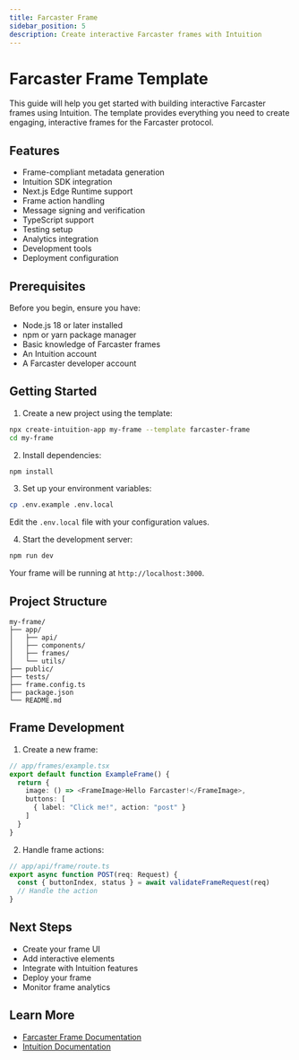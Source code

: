 ```yaml
---
title: Farcaster Frame
sidebar_position: 5
description: Create interactive Farcaster frames with Intuition
---
```


# Farcaster Frame Template

This guide will help you get started with building interactive Farcaster frames using Intuition. The template provides everything you need to create engaging, interactive frames for the Farcaster protocol.

## Features

- Frame-compliant metadata generation
- Intuition SDK integration
- Next.js Edge Runtime support
- Frame action handling
- Message signing and verification
- TypeScript support
- Testing setup
- Analytics integration
- Development tools
- Deployment configuration

## Prerequisites

Before you begin, ensure you have:
- Node.js 18 or later installed
- npm or yarn package manager
- Basic knowledge of Farcaster frames
- An Intuition account
- A Farcaster developer account

## Getting Started

1. Create a new project using the template:

```bash
npx create-intuition-app my-frame --template farcaster-frame
cd my-frame
```

2. Install dependencies:

```bash
npm install
```

3. Set up your environment variables:

```bash
cp .env.example .env.local
```

Edit the `.env.local` file with your configuration values.

4. Start the development server:

```bash
npm run dev
```

Your frame will be running at `http://localhost:3000`.

## Project Structure

```
my-frame/
├── app/
│   ├── api/
│   ├── components/
│   ├── frames/
│   └── utils/
├── public/
├── tests/
├── frame.config.ts
├── package.json
└── README.md
```

## Frame Development

1. Create a new frame:
```typescript
// app/frames/example.tsx
export default function ExampleFrame() {
  return {
    image: () => <FrameImage>Hello Farcaster!</FrameImage>,
    buttons: [
      { label: "Click me!", action: "post" }
    ]
  }
}
```

2. Handle frame actions:
```typescript
// app/api/frame/route.ts
export async function POST(req: Request) {
  const { buttonIndex, status } = await validateFrameRequest(req)
  // Handle the action
}
```

## Next Steps

- Create your frame UI
- Add interactive elements
- Integrate with Intuition features
- Deploy your frame
- Monitor frame analytics

## Learn More

- [Farcaster Frame Documentation](https://docs.farcaster.xyz/reference/frames/spec)
- [Intuition Documentation](/) 